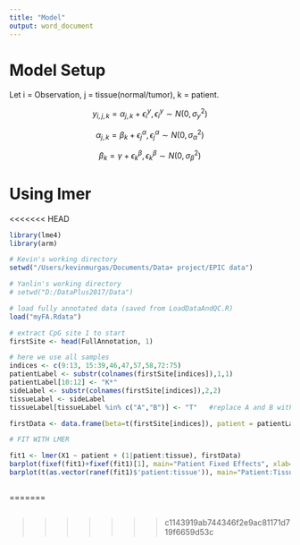 ```yaml
---
title: "Model"
output: word_document
---
```




# Model Setup

Let i = Observation, j = tissue(normal/tumor), k = patient.

$$y_{i,j,k} = \alpha_{j,k} + \epsilon^y_i,\epsilon^y_i \sim N(0,\sigma^2_y)$$

$$\alpha_{j,k} = \beta_k + \epsilon^\alpha_j,\epsilon^\alpha_j \sim N(0,\sigma^2_\alpha)$$

$$\beta_k = \gamma + \epsilon^\beta_k, \epsilon^\beta_k \sim N(0,\sigma^2_\beta)$$



# Using lmer

<<<<<<< HEAD
```r
library(lme4)
library(arm)

# Kevin's working directory
setwd("/Users/kevinmurgas/Documents/Data+ project/EPIC data")

# Yanlin's working directory
# setwd("D:/DataPlus2017/Data")

# load fully annotated data (saved from LoadDataAndQC.R)
load("myFA.Rdata")

# extract CpG site 1 to start
firstSite <- head(FullAnnotation, 1)

# here we use all samples
indices <- c(9:13, 15:39,46,47,57,58,72:75)
patientLabel <- substr(colnames(firstSite[indices]),1,1)
patientLabel[10:12] <- "K*"
sideLabel <- substr(colnames(firstSite[indices]),2,2)
tissueLabel <- sideLabel
tissueLabel[tissueLabel %in% c("A","B")] <- "T"   #replace A and B with T

firstData <- data.frame(beta=t(firstSite[indices]), patient = patientLabel, tissue=tissueLabel, side=sideLabel)

# FIT WITH LMER

fit1 <- lmer(X1 ~ patient + (1|patient:tissue), firstData)
barplot(fixef(fit1)+fixef(fit1)[1], main="Patient Fixed Effects", xlab="Patient", ylab=expression(paste("Intercept Estimate (",beta[k],")")), names.arg=c("C","D","E","F","H","J","K","K*","M","O","P","S","T","U","W","X"), cex.names=0.65)
barplot(t(as.vector(ranef(fit1)$'patient:tissue')), main="Patient:Tissue Random Effects", xlab="Patient:Tissue", ylab=expression(paste("Intercept Estimate (",epsilon[j]^alpha,")")), cex.names = 0.7, las=2)



```

=======
```r



```
>>>>>>> c1143919ab744346f2e9ac81171d719f6659d53c
